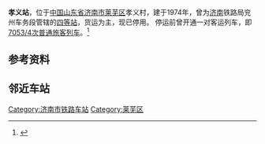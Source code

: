 {{Not|孝义乡站|孝西站}}
{{Infobox China railway station
|车站名称 = 孝义站
|图片 = 
|图片介绍 = 
|车站名称拼音 = Xiaoyi Zhan
|英文名称 = Xiaoyi Railway Station
|车站代码 = 18395<ref>{{cite book|title=中华人民共和国铁路车站代码（GB/T 10302-2010）|publisher=中国标准出版社|year=2010|isbn=155066140495|ignore-isbn-error=true|pages=41}}</ref>
|电报码 = 
|拼音码 = XYH
|车站位置 = [[山东省|山东省]][[济南市|济南市]][[莱芜区|莱芜区]][[鹏泉街道|鹏泉街道]]孝义村
|坐标 = 
|归属 = [[济南铁路局|济南铁路局]]
|线路 = [[辛泰铁路|辛泰铁路]]
|车站等级 = 四等站
}}
'''孝义站'''，位于[[中国|中国]][[山东省|山东省]][[济南市|济南市]][[莱芜区|莱芜区]]孝义村，建于1974年，曾为[[济南|济南]]铁路局兖州车务段管辖的[[四等站|四等站]]，货运为主，现已停用。
停运前曾开通一对客运列车，即[[7053/4次列车|7053/4次]][[普通旅客列车|普通旅客列车]]。<ref>{{Cite web |url=http://www.12306.cn/mormhweb/hyfw/ywzx/jzxyyblz/hyyeblz/201001/t20100125_1289.html |title=查看济南铁路局站点数据 |access-date=2016-08-16 |archive-date=2017-09-07 |archive-url=https://web.archive.org/web/20170907075612/http://www.12306.cn/mormhweb/hyfw/ywzx/jzxyyblz/hyyeblz/201001/t20100125_1289.html |dead-url=no }}</ref>

== 参考资料 ==
<references />

== 邻近车站 ==
{{Start rail box|[[File:China_Railways.svg|16px]] [[中国铁路|中国铁路]]}}
{{s-inop|[[莱芜东站|莱芜东站]]|{{站|泰山}}方向}}
{{s-line|[[辛泰铁路|辛泰铁路]]<br />← ?km 孝义站 ?km →}}
{{s-inop|[[桃花峪站|桃花峪站]]|{{站|淄博}}方向|rows=2}}
{{end box}}

{{辛泰铁路}}
[[Category:济南市铁路车站|Category:济南市铁路车站]]
[[Category:莱芜区|Category:莱芜区]]